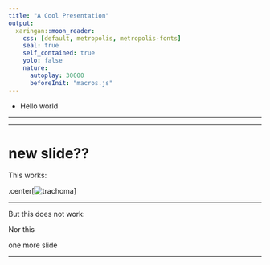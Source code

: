 ```yaml
---
title: "A Cool Presentation"
output:
  xaringan::moon_reader:
    css: [default, metropolis, metropolis-fonts]
    seal: true
    self_contained: true
    yolo: false
    nature:
      autoplay: 30000
      beforeInit: "macros.js"
---
```


- Hello world 

---

--- 

# new slide??

This works:


.center[![trachoma](./AME-QR.png)]

---

But this does not work:



Nor this



one more slide

---

